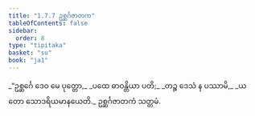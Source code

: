 ```yaml
---
title: "1.7.7 ဥစ္ဆင်္ဂဇာတက"
tableOfContents: false
sidebar:
  order: 8
type: "tipitaka"
basket: "su"
book: "ja1"
---
```



<DynamicBreadcrumb />

<Division number="67" book="ja1">

<Paragraph number="147" type="verses" book="ja1">
_“ဥစ္ဆင်္ဂေ ဒေဝ မေ ပုတ္တော,_  
_ပထေ ဓာဝန္တိယာ ပတိ;_  
_တဉ္စ ဒေသံ န ပဿာမိ,_  
_ယတော သောဒရိယမာနယေတိ._  


</Paragraph>
</Division>

<Paragraph number="148" type="center" book="ja1">
ဥစ္ဆင်္ဂဇာတကံ သတ္တမံ.
</Paragraph>